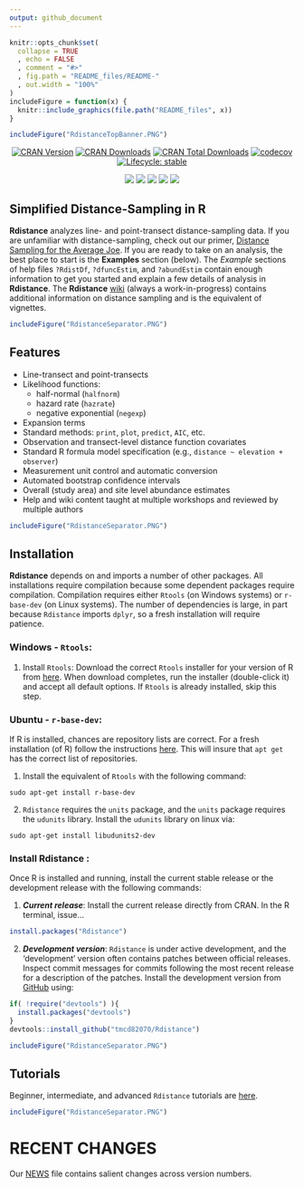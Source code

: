 ```yaml
---
output: github_document
---
```


```r
knitr::opts_chunk$set(
  collapse = TRUE
  , echo = FALSE
  , comment = "#>"
  , fig.path = "README_files/README-"
  , out.width = "100%"
)
includeFigure = function(x) {
  knitr::include_graphics(file.path("README_files", x))
}
```

```r
includeFigure("RdistanceTopBanner.PNG")
```

<!-- badges: start -->
<center> 

[![CRAN Version](http://www.r-pkg.org/badges/version/Rdistance)](http://www.r-pkg.org/pkg/Rdistance)
[![CRAN Downloads](http://cranlogs.r-pkg.org/badges/Rdistance)](http://cran.rstudio.com/web/packages/Rdistance/index.html)
[![CRAN Total Downloads](http://cranlogs.r-pkg.org/badges/grand-total/Rdistance)](http://www.r-pkg.org/pkg/Rdistance)
[![codecov](https://codecov.io/gh/tmcd82070/Rdistance/branch/master/graph/badge.svg)](https://codecov.io/gh/tmcd82070/Rdistance)
[![Lifecycle: stable](https://img.shields.io/badge/lifecycle-stable-brightgreen.svg)](https://lifecycle.r-lib.org/articles/stages.html#stable)

[![](https://img.shields.io/github/commit-activity/m/tmcd82070/Rdistance)](https://github.com/tmcd82070/Rdistance/commits/master)
![](https://img.shields.io/github/commits-since/tmcd82070/Rdistance/v3.0.0/master?color=f9930d)
![](https://img.shields.io/github/contributors/tmcd82070/Rdistance?color=656d44)
![](https://img.shields.io/github/last-commit/tmcd82070/Rdistance?color=8e755e)
![](https://img.shields.io/github/release-date/tmcd82070/Rdistance?color=c95443)

</center> 

<!-- [![Travis-CI Build Status](https://travis-ci.org/tmcd82070/Rdistance.svg?branch=master)](https://travis-ci.org/tmcd82070/Rdistance) -->
<!-- badges: end -->

## Simplified Distance-Sampling in R

**Rdistance** analyzes line- and point-transect distance-sampling data. If you are unfamiliar with distance-sampling, check out our primer, [Distance Sampling for the Average Joe](https://github.com/tmcd82070/Rdistance/wiki/Distance-Sampling-for-the-Average-Joe). If you are ready to take on an analysis, the best place to start is the **Examples** section (below).  The *Example* sections of help files `?RdistDf`, `?dfuncEstim`, and `?abundEstim` contain enough information to get you started and explain a few details of analysis in **Rdistance**. The **Rdistance** [wiki](https://github.com/tmcd82070/Rdistance/wiki) (always a work-in-progress) contains additional information on distance sampling and is the equivalent of vignettes. 


```r
includeFigure("RdistanceSeparator.PNG")
```

## Features

* Line-transect and point-transects 
* Likelihood functions: 
  + half-normal (`halfnorm`) 
  + hazard rate (`hazrate`) 
  + negative exponential (`negexp`)
* Expansion terms
* Standard methods: `print`, `plot`, `predict`, `AIC`, etc.
* Observation and transect-level distance function covariates
* Standard R formula model specification (e.g., `distance ~ elevation + observer`)
* Measurement unit control and automatic conversion
* Automated bootstrap confidence intervals 
* Overall (study area) and site level abundance estimates
* Help and wiki content taught at multiple workshops and reviewed by multiple authors

    
```r
includeFigure("RdistanceSeparator.PNG")
```


## Installation


**Rdistance** depends on and imports a number of other packages. All installations require compilation because some dependent packages require compilation. Compilation requires either `Rtools` (on Windows systems) or `r-base-dev` (on Linux systems). The number of dependencies is large, in part because `Rdistance` imports `dplyr`, so a fresh installation will require patience.  


### Windows - `Rtools`: 

1.  Install `Rtools`: Download the correct `Rtools` installer for your version of R from [here](https://cran.r-project.org/bin/windows/Rtools/).  When download completes, run the installer (double-click it) and accept all default options. If `Rtools` is already installed, skip this step.


### Ubuntu - `r-base-dev`:

If R is installed, chances are repository lists are correct. For a fresh installation (of R) follow the instructions [here](https://cran.r-project.org/bin/linux/ubuntu/fullREADME.html).  This will insure that `apt get` has the correct list of repositories.

1.  Install the equivalent of `Rtools` with the following command:

```
sudo apt-get install r-base-dev
```

2.  `Rdistance` requires the `units` package, and the `units` package requires the `udunits` library. Install the `udunits` library on linux via:

```
sudo apt-get install libudunits2-dev
```

### Install Rdistance :

Once R is installed and running, install the current stable release or the development release with the following commands:

1.  ***Current release***: Install the current release directly from CRAN.  In the R terminal, issue...

``` r
install.packages("Rdistance")
```

2.  ***Development version***: `Rdistance` is under active development, and the 'development' version often contains patches between official releases.  Inspect commit messages for commits following the most recent release for a description of the patches. Install the development version from [GitHub](https://github.com/tmcd82070/Rdistance) using:

``` r
if( !require("devtools") ){
  install.packages("devtools")
}
devtools::install_github("tmcd82070/Rdistance")
```

```r
includeFigure("RdistanceSeparator.PNG")
```


## Tutorials 

Beginner, intermediate, and advanced `Rdistance` tutorials are [here](https://mcdonalddatasciences.com/Rdistance.html).


```r
includeFigure("RdistanceSeparator.PNG")
```


# RECENT CHANGES

Our [NEWS](NEWS.md) file contains salient changes across version numbers.


